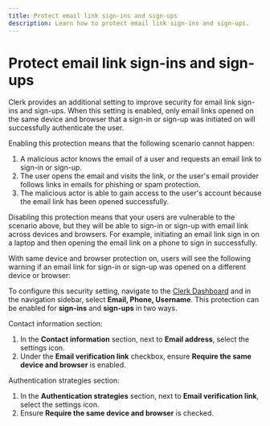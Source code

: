 ```yaml
---
title: Protect email link sign-ins and sign-ups
description: Learn how to protect email link sign-ins and sign-ups.
---
```


# Protect email link sign-ins and sign-ups

Clerk provides an additional setting to improve security for email link sign-ins and sign-ups. When this setting is enabled, only email links opened on the same device and browser that a sign-in or sign-up was initiated on will successfully authenticate the user.

Enabling this protection means that the following scenario cannot happen:

1. A malicious actor knows the email of a user and requests an email link to sign-in or sign-up.
1. The user opens the email and visits the link, or the user's email provider follows links in emails for phishing or spam protection.
1. The malicious actor is able to gain access to the user's account because the email link has been opened successfully.

Disabling this protection means that your users are vulnerable to the scenario above, but they will be able to sign-in or sign-up with email link across devices and browsers. For example, initiating an email link sign in on a laptop and then opening the email link on a phone to sign in successfully.

With same device and browser protection on, users will see the following warning if an email link for sign-in or sign-up was opened on a different device or browser:

<Images
  width={1512}
  height={914}
  src="/docs/images/security/email-link_require-same-client.webp"
  alt="Error message displayed if email link is opened in a different device or browser if email link same device/browser protection is enabled"
/>

To configure this security setting, navigate to the [Clerk Dashboard](https://dashboard.clerk.com/last-active?path=user-authentication/email-phone-username) and in the navigation sidebar, select **Email, Phone, Username**. This protection can be enabled for **sign-ins** and **sign-ups** in two ways.

Contact information section:

1. In the **Contact information** section, next to **Email address**, select the settings icon.
1. Under the **Email verification link** checkbox, ensure **Require the same device and browser** is enabled.

Authentication strategies section:

1. In the **Authentication strategies** section, next to **Email verification link**, select the settings icon.
1. Ensure **Require the same device and browser** is checked.
